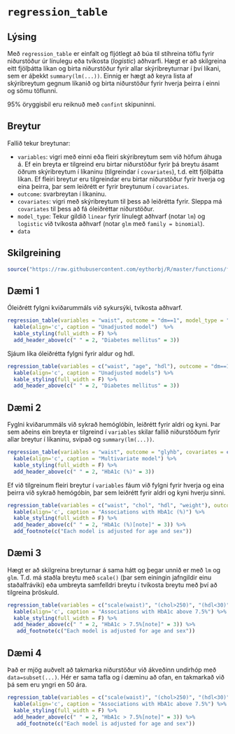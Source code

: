 # `regression_table`

## Lýsing
Með `regression_table` er einfalt og fljótlegt að búa til stíhreina töflu fyrir niðurstöður úr línulegu eða tvíkosta (*logistic*) aðhvarfi. Hægt er að skilgreina eitt fjölþátta líkan og birta niðurstöður fyrir allar skýribreyturnar í því líkani, sem er áþekkt `summary(lm(...))`. Einnig er hægt að keyra lista af skýribreytum gegnum líkanið og birta niðurstöður fyrir hverja þeirra í einni og sömu töflunni.

95% öryggisbil eru reiknuð með `confint` skipuninni.

## Breytur
Fallið tekur breytunar:

* `variables`: vigri með einni eða fleiri skýribreytum sem við höfum áhuga á. Ef ein breyta er tilgreind eru birtar niðurstöður fyrir þá breytu ásamt öðrum skýribreytum í líkaninu (tilgreindar í `covariates`), t.d. eitt fjölþátta líkan. Ef fleiri breytur eru tilgreindar eru birtar niðurstöður fyrir hverja og eina þeirra, þar sem leiðrétt er fyrir breytunum í `covariates`.
* `outcome`: svarbreytan í líkaninu.
* `covariates`: vigri með skýribreytum til þess að leiðrétta fyrir. Sleppa má `covariates` til þess að fá óleiðréttar niðurstöður.
* `model_type`: Tekur gildið `linear` fyrir línulegt aðhvarf (notar `lm`) og `logistic` við tvíkosta aðhvarf (notar `glm` með `family = binomial`).
* `data`

## Skilgreining
```r
source("https://raw.githubusercontent.com/eythorbj/R/master/functions/function_regression_table.R")
```

## Dæmi 1
Óleiðrétt fylgni kviðarummáls við sykursýki, tvíkosta aðhvarf.
```r
regression_table(variables = "waist", outcome = "dm==1", model_type = "logistic", data = data) %>%
  kable(align='c', caption = "Unadjusted model")  %>%
  kable_styling(full_width = F) %>%
  add_header_above(c(" " = 2, "Diabetes mellitus" = 3))
```

Sjáum líka óleiðrétta fylgni fyrir aldur og hdl.
```r
regression_table(variables = c("waist", "age", "hdl"), outcome = "dm==1", model_type = "logistic", data = data) %>%
  kable(align='c', caption = "Unadjusted models") %>%
  kable_styling(full_width = F) %>%
  add_header_above(c(" " = 2, "Diabetes mellitus" = 3))
```

## Dæmi 2
Fyglni kviðarummáls við sykrað hemóglóbín, leiðrétt fyrir aldri og kyni. Þar sem aðeins ein breyta er tilgreind í `variables` skilar fallið niðurstöðum fyrir allar breytur í líkaninu, svipað og `summary(lm(...))`.
```r
regression_table(variables = "waist", outcome = "glyhb", covariates = c("age", "gender"), model_type = "linear", data = data) %>%
  kable(align='c', caption = "Multivariate model") %>% 
  kable_styling(full_width = F) %>%
  add_header_above(c(" " = 2, "HbA1c (%)" = 3))
```

Ef við tilgreinum fleiri breytur í `variables` fáum við fylgni fyrir hverja og eina þeirra við sykrað hemógóbín, þar sem leiðrétt fyrir aldri og kyni hverju sinni.
```r
regression_table(variables = c("waist", "chol", "hdl", "weight"), outcome = "glyhb", covariates = c("age", "gender"), model_type = "linear", data = data) %>%
  kable(align='c', caption = "Associations with HbA1c (%)") %>%
  kable_styling(full_width = F) %>%
  add_header_above(c(" " = 2, "HbA1c (%)[note]" = 3)) %>%
  add_footnote(c("Each model is adjusted for age and sex"))
```

## Dæmi 3
Hægt er að skilgreina breyturnar á sama hátt og þegar unnið er með `lm` og `glm`. T.d. má staðla breytu með `scale()` (þar sem einingin jafngildir einu staðalfráviki) eða umbreyta samfelldri breytu í tvíkosta breytu með því að tilgreina þröskuld.
```r
regression_table(variables = c("scale(waist)", "(chol>250)", "(hdl<30)", "weight"), outcome = "(glyhb>7.5)", covariates = c("age", "gender"), model_type = "logistic", data = data) %>%
  kable(align='c', caption = "Associations with HbA1c above 7.5%") %>%
  kable_styling(full_width = F) %>%
  add_header_above(c(" " = 2, "HbA1c > 7.5%[note]" = 3)) %>%
   add_footnote(c("Each model is adjusted for age and sex"))
```

## Dæmi 4
Það er mjög auðvelt að takmarka niðurstöður við ákveðinn undirhóp með `data=subset(...)`. Hér er sama tafla og í dæminu að ofan, en takmarkað við þá sem eru yngri en 50 ára.

```r
regression_table(variables = c("scale(waist)", "(chol>250)", "(hdl<30)", "weight"), outcome = "(glyhb>7.5)", covariates = c("age", "gender"), model_type = "logistic", data = subset(data, age < 50)) %>%
  kable(align='c', caption = "Associations with HbA1c above 7.5%") %>%
  kable_styling(full_width = F) %>%
  add_header_above(c(" " = 2, "HbA1c > 7.5%[note]" = 3)) %>%
   add_footnote(c("Each model is adjusted for age and sex"))
```


